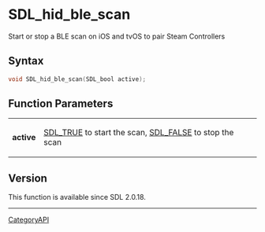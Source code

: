= SDL_hid_ble_scan =

Start or stop a BLE scan on iOS and tvOS to pair Steam Controllers 

== Syntax ==

<syntaxhighlight lang='c'>
void SDL_hid_ble_scan(SDL_bool active);
</syntaxhighlight>

== Function Parameters ==

{|
|'''active'''
|[[SDL_TRUE]] to start the scan, [[SDL_FALSE]] to stop the scan
|}

== Version ==

This function is available since SDL 2.0.18.

----
[[CategoryAPI]]


